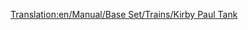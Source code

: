[[Translation:en/Manual/Base Set/Trains/Kirby Paul Tank]]
{{pl/Pociągi|Image=[[File:en/Kirbypaultank.png]]
|Cost=£8,203 ($16.462)
|Speed=64 km/h (40 mph)
|Weight=47 t
|Power=300 hp (223 kW)
|Annual=£820 ($1.640)
|Designed=1925
|Lifespan=15
|Capacity=N/A
|Description=Czołg Kirby-Paul jest jednym z silników dostępnych na początku gry. Jest tani i ma bardzo niską prędkość i moc. Uaktualnij je, gdy tylko pozwoli na to czas i pieniądze.
| Real-life = Collett Sakwa Tank, w szczególności [http://en.wikipedia.org/wiki/GWR_5700_Class GWR 5700 Class].
}}